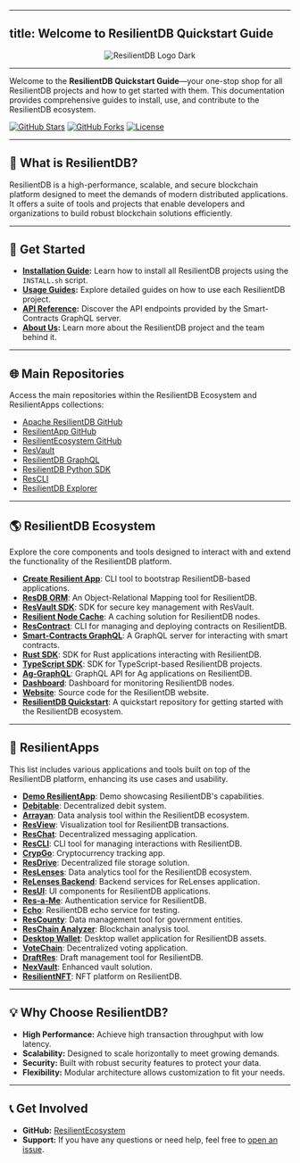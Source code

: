 <!--
Licensed to the Apache Software Foundation (ASF) under one
or more contributor license agreements.  See the NOTICE file
distributed with this work for additional information
regarding copyright ownership.  The ASF licenses this file
to you under the Apache License, Version 2.0 (the
"License"); you may not use this file except in compliance
with the License.  You may obtain a copy of the License at

  http://www.apache.org/licenses/LICENSE-2.0

Unless required by applicable law or agreed to in writing,
software distributed under the License is distributed on an
"AS IS" BASIS, WITHOUT WARRANTIES OR CONDITIONS OF ANY
KIND, either express or implied.  See the License for the
specific language governing permissions and limitations
under the License.
-->

---
title: Welcome to ResilientDB Quickstart Guide
---

<center>
  <img
    src="https://expolab.org/images/apache-resilientdb-dark.svg"
    alt="ResilientDB Logo Dark"
    className="logo logo-dark"
  />
</center>

---

Welcome to the **ResilientDB Quickstart Guide**—your one-stop shop for all ResilientDB projects and how to get started with them. This documentation provides comprehensive guides to install, use, and contribute to the ResilientDB ecosystem.

[![GitHub Stars](https://img.shields.io/github/stars/apache/incubator-resilientdb?style=social)](https://github.com/apache/incubator-resilientdb)
[![GitHub Forks](https://img.shields.io/github/forks/apache/incubator-resilientdb?style=social)](/https://github.com/apache/incubator-resilientdb/fork)
[![License](https://img.shields.io/github/license/apache/incubator-resilientdb)](LICENSE)

---

## 🚀 **What is ResilientDB?**

ResilientDB is a high-performance, scalable, and secure blockchain platform designed to meet the demands of modern distributed applications. It offers a suite of tools and projects that enable developers and organizations to build robust blockchain solutions efficiently.

---

## 📖 **Get Started**

- **[Installation Guide](installation/):** Learn how to install all ResilientDB projects using the `INSTALL.sh` script.
- **[Usage Guides](usage/):** Explore detailed guides on how to use each ResilientDB project.
- **[API Reference](api.md):** Discover the API endpoints provided by the Smart-Contracts GraphQL server.
- **[About Us](about/):** Learn more about the ResilientDB project and the team behind it.

---

## 🌐 **Main Repositories**

Access the main repositories within the ResilientDB Ecosystem and ResilientApps collections:

- [Apache ResilientDB GitHub](https://github.com/apache/incubator-resilientdb)
- [ResilientApp GitHub](https://github.com/ResilientApp)
- [ResilientEcosystem GitHub](https://github.com/ResilientEcosystem)
- [ResVault](https://github.com/apache/incubator-resilientdb-resvault)
- [ResilientDB GraphQL](https://github.com/apache/incubator-resilientdb-graphql)
- [ResilientDB Python SDK](https://github.com/apache/incubator-resilientdb-python-sdk)
- [ResCLI](https://github.com/ResilientApp/ResCLI)
- [ResilientDB Explorer](https://github.com/apache/incubator-resilientdb-explorer)

---

## 🌎 **ResilientDB Ecosystem**

Explore the core components and tools designed to interact with and extend the functionality of the ResilientDB platform.

- **[Create Resilient App](https://github.com/ResilientEcosystem/create-resilient-app)**: CLI tool to bootstrap ResilientDB-based applications.
- **[ResDB ORM](https://github.com/ResilientEcosystem/ResDB-ORM)**: An Object-Relational Mapping tool for ResilientDB.
- **[ResVault SDK](https://github.com/ResilientEcosystem/resvault-sdk)**: SDK for secure key management with ResVault.
- **[Resilient Node Cache](https://github.com/ResilientEcosystem/resilient-node-cache)**: A caching solution for ResilientDB nodes.
- **[ResContract](https://github.com/ResilientEcosystem/ResContract)**: CLI for managing and deploying contracts on ResilientDB.
- **[Smart-Contracts GraphQL](https://github.com/ResilientEcosystem/smart-contracts-graphql)**: A GraphQL server for interacting with smart contracts.
- **[Rust SDK](https://github.com/ResilientEcosystem/rust_sdk)**: SDK for Rust applications interacting with ResilientDB.
- **[TypeScript SDK](https://github.com/ResilientEcosystem/typescript_sdk)**: SDK for TypeScript-based ResilientDB projects.
- **[Ag-GraphQL](https://github.com/ResilientEcosystem/ResilientDB-Ag-GraphQL)**: GraphQL API for Ag applications on ResilientDB.
- **[Dashboard](https://github.com/ResilientEcosystem/dashboard)**: Dashboard for monitoring ResilientDB nodes.
- **[Website](https://github.com/ResilientEcosystem/website)**: Source code for the ResilientDB website.
- **[ResilientDB Quickstart](https://github.com/ResilientEcosystem/resilientdb-quickstart)**: A quickstart repository for getting started with the ResilientDB ecosystem.

---

## 📱 **ResilientApps**

This list includes various applications and tools built on top of the ResilientDB platform, enhancing its use cases and usability.

- **[Demo ResilientApp](https://github.com/ResilientApp/Demo-ResilientApp)**: Demo showcasing ResilientDB's capabilities.
- **[Debitable](https://github.com/ResilientApp/Debitable)**: Decentralized debit system.
- **[Arrayan](https://github.com/ResilientApp/Arrayan)**: Data analysis tool within the ResilientDB ecosystem.
- **[ResView](https://github.com/ResilientApp/ResView)**: Visualization tool for ResilientDB transactions.
- **[ResChat](https://github.com/ResilientApp/ResChat)**: Decentralized messaging application.
- **[ResCLI](https://github.com/ResilientApp/ResCLI)**: CLI tool for managing interactions with ResilientDB.
- **[CrypGo](https://github.com/ResilientApp/CrypGo)**: Cryptocurrency tracking app.
- **[ResDrive](https://github.com/ResilientApp/ResDrive)**: Decentralized file storage solution.
- **[ResLenses](https://github.com/ResilientApp/ResLenses)**: Data analytics tool for the ResilientDB ecosystem.
- **[ReLenses Backend](https://github.com/ResilientApp/ReLensesBackend)**: Backend services for ReLenses application.
- **[ResUI](https://github.com/ResilientApp/ResUI)**: UI components for ResilientDB applications.
- **[Res-a-Me](https://github.com/ResilientApp/Res-a-Me)**: Authentication service for ResilientDB.
- **[Echo](https://github.com/ResilientApp/Echo)**: ResilientDB echo service for testing.
- **[ResCounty](https://github.com/ResilientApp/ResCounty)**: Data management tool for government entities.
- **[ResChain Analyzer](https://github.com/ResilientApp/ResChainAnalyzer)**: Blockchain analysis tool.
- **[Desktop Wallet](https://github.com/ResilientApp/DesktopWallet)**: Desktop wallet application for ResilientDB assets.
- **[VoteChain](https://github.com/ResilientApp/VoteChain)**: Decentralized voting application.
- **[DraftRes](https://github.com/ResilientApp/DraftRes)**: Draft management tool for ResilientDB.
- **[NexVault](https://github.com/ResilientApp/NexVault)**: Enhanced vault solution.
- **[ResilientNFT](https://github.com/ResilientApp/ResilientNFT)**: NFT platform on ResilientDB.

---

## 💡 **Why Choose ResilientDB?**

- **High Performance:** Achieve high transaction throughput with low latency.
- **Scalability:** Designed to scale horizontally to meet growing demands.
- **Security:** Built with robust security features to protect your data.
- **Flexibility:** Modular architecture allows customization to fit your needs.

---

## 📞 **Get Involved**

- **GitHub:** [ResilientEcosystem](https://github.com/ResilientEcosystem)
- **Support:** If you have any questions or need help, feel free to [open an issue](https://github.com/apache/incubator-resilientdb/issues).
